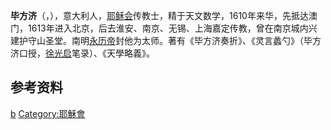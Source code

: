{{Infobox Person
| name   = 毕方济<br />Francesco Sambiasi
| image     = 
| caption  = 耶穌會傳教士
| birth_date  = 1582年
| birth_place = {{ITA}}
| death_date  =1649年
| death_place =
| title          =  
| spouse         =
| parents        =
| occupation     =传教士
}}

'''毕方济'''（{{lang-it|Francesco Sambiasi}}，{{bd|1582年||1649年}}），意大利人，[[耶稣会|耶稣会]]传教士，精于天文数学，1610年来华，先抵达澳门，1613年进入北京，后去淮安、南京、无锡、上海嘉定传教，曾在南京城内兴建护守山圣堂。南明[[永历帝|永历帝]]封他为太师。著有《毕方济奏折》、《灵言蠡勺》（毕方济口授，[[徐光启|徐光启]]笔录）、《天學略義》。

== 参考资料 ==
{{reflist}}

{{Authority control}}

{{DEFAULTSORT:}}
[[Category:在华天主教传教士|b]]
[[Category:耶穌會|Category:耶穌會]]